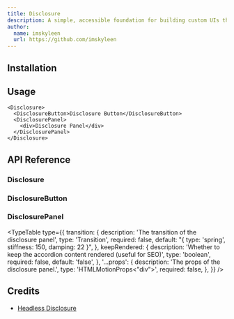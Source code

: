 ```yaml
---
title: Disclosure
description: A simple, accessible foundation for building custom UIs that show and hide content, like togglable accordion panels.
author:
  name: imskyleen
  url: https://github.com/imskyleen
---
```


<ComponentPreview name="demo-primitives-headless-disclosure" />

## Installation

<ComponentInstallation name="primitives-headless-disclosure" />

## Usage

```tsx
<Disclosure>
  <DisclosureButton>Disclosure Button</DisclosureButton>
  <DisclosurePanel>
    <div>Disclosure Panel</div>
  </DisclosurePanel>
</Disclosure>
```

## API Reference

### Disclosure

<ExternalLink
  href="https://headlessui.com/react/disclosure#disclosure"
  text="Headless UI API Reference - Disclosure"
/>

### DisclosureButton

<ExternalLink
  href="https://headlessui.com/react/disclosure#disclosure-button"
  text="Headless UI API Reference - DisclosureButton"
/>

### DisclosurePanel

<ExternalLink
  href="https://headlessui.com/react/disclosure#disclosure-panel"
  text="Headless UI API Reference - DisclosurePanel"
/>

<TypeTable
  type={{
    transition: {
      description: 'The transition of the disclosure panel',
      type: 'Transition',
      required: false,
      default: "{ type: 'spring', stiffness: 150, damping: 22 }",
    },
    keepRendered: {
      description:
        'Whether to keep the accordion content rendered (useful for SEO)',
      type: 'boolean',
      required: false,
      default: 'false',
    },
    '...props': {
      description: 'The props of the disclosure panel.',
      type: 'HTMLMotionProps<"div">',
      required: false,
    },
  }}
/>

## Credits

- [Headless Disclosure](https://headlessui.com/react/disclosure)
